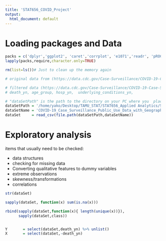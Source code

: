 ```yaml
---
title: 'STAT656_COVID_Project'
output:
  html_document: default
---
```


# Loading packages and Data
```r
packs = c('dplyr','ggplot2', 'caret','corrplot', 'e1071','readr', 'pROC')
lapply(packs,require,character.only=TRUE)
```

```r
rm(list=ls())# Just to clean up the memory again

# original data from (https://data.cdc.gov/Case-Surveillance/COVID-19-Case-Surveillance-Public-Use-Data-with-Ge/n8mc-b4w4) is ~85+ million rows and ~13GB file size

# filtered data (https://data.cdc.gov/Case-Surveillance/COVID-19-Case-Surveillance-Public-Use-Data-with-Ge/n8mc-b4w4/data) is ~1.4+ million rows and ~200MB file size - removing (missing, NA, unknown) from the following columns:
# death_yn, age_group, hosp_yn,  underlying_conditions_yn, 

# "dataSetPath" is the path to the directory on your PC where you  place the dataset csv file 
dataSetPath = '/home/yako/Desktop/TAMU_STAT/STAT656_Applied Analytics/STAT656FinalProject/Datasets'
dataSetName = 'COVID-19_Case_Surveillance_Public_Use_Data_with_Geography_Filterd.csv'
dataSet     = read_csv(file.path(dataSetPath,dataSetName))
```
# Exploratory analysis
items that usually need to be checked:

* data structures
* checking for missing data
* Converting qualitative features to dummy variables
* extreme observations
* skewness/transformations
* correlations

```r
str(dataSet)
```

```r
sapply(dataSet, function(x) sum(is.na(x)))

```

```r
rbind(sapply(dataSet,function(x){ length(unique(x))}),
      sapply(dataSet,class))
```

```r

```

```r
Y       = select(dataSet,death_yn) %>% unlist()
X       = select(dataSet,-death_yn)
```


```r

```

```r

```

```r

```

```r

```



